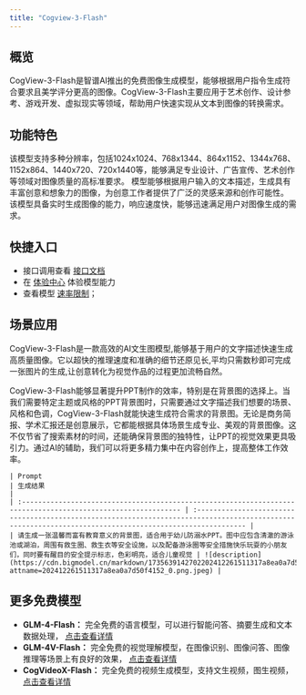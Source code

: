 ```yaml
---
title: "Cogview-3-Flash"
---
```


## <Icon icon="rectangle-list" iconType="solid" color="#134CFF" size={28} />   概览

CogView-3-Flash是智谱AI推出的免费图像生成模型，能够根据用户指令生成符合要求且美学评分更高的图像。CogView-3-Flash主要应用于艺术创作、设计参考、游戏开发、虚拟现实等领域，帮助用户快速实现从文本到图像的转换需求。

## <Icon icon="stars" iconType="solid" color="#134CFF" size={28} />   功能特色

<AccordionGroup>
  <Accordion title="多分辨率支持" defaultOpen icon="tv">
    该模型支持多种分辨率，包括1024x1024、768x1344、864x1152、1344x768、1152x864、1440x720、720x1440等，能够满足专业设计、广告宣传、艺术创作等领域对图像质量的高标准要求。
  </Accordion>
  <Accordion title="创意丰富多样" defaultOpen icon="lightbulb-on">
    模型能够根据用户输入的文本描述，生成具有丰富创意和想象力的图像，为创意工作者提供了广泛的灵感来源和创作可能性。
  </Accordion>
  <Accordion title="推理速度快" defaultOpen icon="forward-fast">
    该模型具备实时生成图像的能力，响应速度快，能够迅速满足用户对图像生成的需求。
  </Accordion>
</AccordionGroup>

## <Icon icon="arrow-left-to-line" iconType="solid" color="#134CFF" size={28} />   快捷入口

- 接口调用查看 [接口文档](https://www.bigmodel.cn/dev/api/image-model/cogview)
- 在 [体验中心](https://www.bigmodel.cn/console/trialcenter?modelCode=cogview-3-flash) 体验模型能力
- 查看模型 [速率限制](https://www.bigmodel.cn/usercenter/corporateequity)；

## <Icon icon="diamonds-4" iconType="solid" color="#134CFF" size={28} />   场景应用

CogView-3-Flash是一款高效的AI文生图模型,能够基于用户的文字描述快速生成高质量图像。它以超快的推理速度和准确的细节还原见长,平均只需数秒即可完成一张图片的生成,让创意转化为视觉作品的过程更加流畅自然。

<Tabs>
  <Tab title="PPT配图">
    CogView-3-Flash能够显著提升PPT制作的效率，特别是在背景图的选择上。当我们需要特定主题或风格的PPT背景图时，只需要通过文字描述我们想要的场景、风格和色调，CogView-3-Flash就能快速生成符合需求的背景图。无论是商务简报、学术汇报还是创意展示，它都能根据具体场景生成专业、美观的背景图像。这不仅节省了搜索素材的时间，还能确保背景图的独特性，让PPT的视觉效果更具吸引力。通过AI的辅助，我们可以将更多精力集中在内容创作上，提高整体工作效率。

    | Prompt                                                                                                         | 生成结果                                                                                                                                                      |
    | :------------------------------------------------------------------------------------------------------------- | :-------------------------------------------------------------------------------------------------------------------------------------------------------- |
    | 请生成一张温馨而富有教育意义的背景图，适合用于幼儿防溺水PPT。图中应包含清澈的游泳池或湖泊，周围有救生圈、救生衣等安全设施，以及配备游泳圈等安全措施快乐玩耍的小朋友们，同时要有醒目的安全提示标志，色彩明亮，适合儿童视觉 | ![description](https://cdn.bigmodel.cn/markdown/1735639142702202412261511317a8ea0a7d50f4152_0.png.jpeg?attname=202412261511317a8ea0a7d50f4152_0.png.jpeg) |
  </Tab>
</Tabs>

## <Icon icon="ampersand" iconType="solid" color="#134CFF" size={28} />   更多免费模型

- **GLM-4-Flash：** 完全免费的语言模型，可以进行智能问答、摘要生成和文本数据处理， [点击查看详情](https://bigmodel.cn/dev/activities/free/glm-4-flash)
- **GLM-4V-Flash：** 完全免费的视觉理解模型，在图像识别、图像问答、图像推理等场景上有良好的效果， [点击查看详情](https://bigmodel.cn/dev/activities/free/glm-4v-flash)
- **CogVideoX-Flash：** 完全免费的视频生成模型，支持文生视频，图生视频，[点击查看详情](https://bigmodel.cn/dev/activities/free/cogvideox-flash)